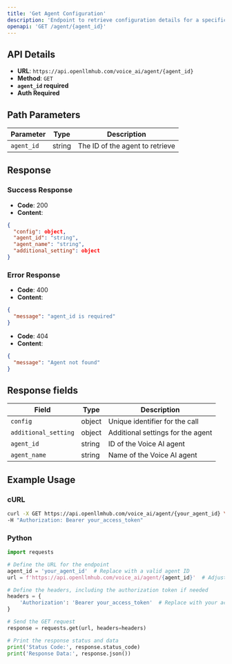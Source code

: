 ```yaml
---
title: 'Get Agent Configuration'
description: 'Endpoint to retrieve configuration details for a specific Voice AI agent'
openapi: 'GET /agent/{agent_id}'
---
```


## API Details

- **URL**: `https://api.openllmhub.com/voice_ai/agent/{agent_id}`
- **Method**: `GET`
- **`agent_id` required**
- **Auth Required**

## Path Parameters

| Parameter | Type | Description |
|-----------|------|-------------|
| `agent_id` | string | The ID of the agent to retrieve |


## Response

### Success Response

- **Code**: 200
- **Content**: 
```json
{
  "config": object,
  "agent_id": "string",
  "agent_name": "string",
  "additional_setting": object
}
```

### Error Response

- **Code**: 400
- **Content**: 
```json
{
  "message": "agent_id is required"
}
```
- **Code**: 404
- **Content**: 
```json
{
  "message": "Agent not found"
}
```

## Response fields

| Field | Type | Description |
|--------|------|-------------|
| `config` | object | Unique identifier for the call |
| `additional_setting` | object | Additional settings for the agent |
| `agent_id` | string | ID of the Voice AI agent |
| `agent_name` | string | Name of the Voice AI agent |

## Example Usage

### cURL

```bash
curl -X GET https://api.openllmhub.com/voice_ai/agent/{your_agent_id} \
-H "Authorization: Bearer your_access_token"
```
### Python

```python
import requests

# Define the URL for the endpoint
agent_id = 'your_agent_id'  # Replace with a valid agent ID
url = f'https://api.openllmhub.com/voice_ai/agent/{agent_id}'  # Adjust the URL based on your Flask app's running address and port

# Define the headers, including the authorization token if needed
headers = {
    'Authorization': 'Bearer your_access_token'  # Replace with your actual token if required
}

# Send the GET request
response = requests.get(url, headers=headers)

# Print the response status and data
print('Status Code:', response.status_code)
print('Response Data:', response.json())
```
